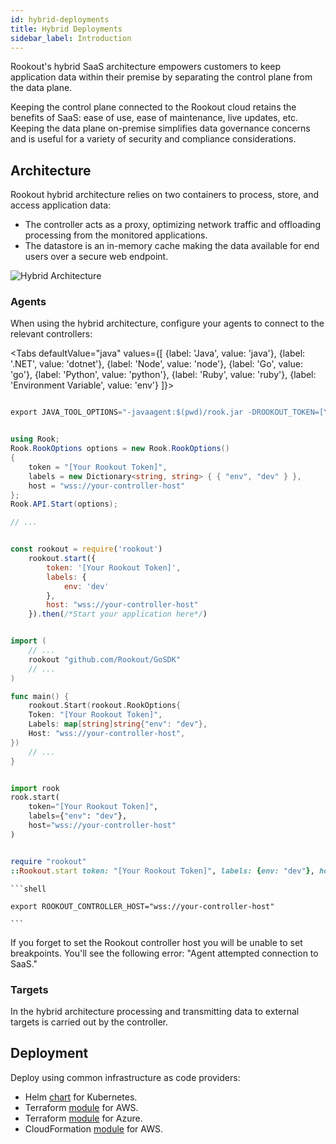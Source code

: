 ```yaml
---
id: hybrid-deployments
title: Hybrid Deployments
sidebar_label: Introduction
---
```


Rookout's hybrid SaaS architecture empowers customers to keep application data within their premise by separating the control plane from the data plane.

Keeping the control plane connected to the Rookout cloud retains the benefits of SaaS: ease of use, ease of maintenance, live updates, etc.
Keeping the data plane on-premise simplifies data governance concerns and is useful for a variety of security and compliance considerations.

## Architecture

Rookout hybrid architecture relies on two containers to process, store, and access application data:
- The controller acts as a proxy, optimizing network traffic and offloading processing from the monitored applications.
- The datastore is an in-memory cache making the data available for end users over a secure web endpoint.

![Hybrid Architecture](/img/diagrams/hybrid-architecture.png)

### Agents

When using the hybrid architecture, configure your agents to connect to the relevant controllers:


<Tabs
    defaultValue="java"
    values={[
        {label: 'Java', value: 'java'},
        {label: '.NET', value: 'dotnet'},
        {label: 'Node', value: 'node'},
        {label: 'Go', value: 'go'},
        {label: 'Python', value: 'python'},
        {label: 'Ruby', value: 'ruby'},
        {label: 'Environment Variable', value: 'env'}
        ]}>
<TabItem value="java">

```java

export JAVA_TOOL_OPTIONS="-javaagent:$(pwd)/rook.jar -DROOKOUT_TOKEN=[Your Rookout Token] -DROOKOUT_CONTROLLER_HOST="wss://your-controller-host"

```
</TabItem>
<TabItem value='dotnet'>

```cs

using Rook;
Rook.RookOptions options = new Rook.RookOptions()
{
    token = "[Your Rookout Token]",
    labels = new Dictionary<string, string> { { "env", "dev" } },
    host = "wss://your-controller-host"
};
Rook.API.Start(options);

// ...

```
</TabItem>
<TabItem value='node'>

```javascript

const rookout = require('rookout')
    rookout.start({
        token: '[Your Rookout Token]',
        labels: {
            env: 'dev'
        },
        host: "wss://your-controller-host"
    }).then(/*Start your application here*/)

```

</TabItem>
<TabItem value='go'>

```go

import (
    // ...
    rookout "github.com/Rookout/GoSDK"
    // ...
)

func main() {
    rookout.Start(rookout.RookOptions{
    Token: "[Your Rookout Token]",
    Labels: map[string]string{"env": "dev"},
    Host: "wss://your-controller-host",
})
    // ...
}

```

</TabItem>
<TabItem value='python'>

```python

import rook
rook.start(
    token="[Your Rookout Token]",
    labels={"env": "dev"},
    host="wss://your-controller-host"
)

```
</TabItem>
<TabItem value='ruby'>

```ruby

require "rookout"
::Rookout.start token: "[Your Rookout Token]", labels: {env: "dev"}, host: "wss://your-controller-host"

```
</TabItem>
<TabItem value="env">

    ```shell

    export ROOKOUT_CONTROLLER_HOST="wss://your-controller-host"

    ```
</TabItem>
</Tabs>

<div className="rookout-org-info" />

If you forget to set the Rookout controller host you will be unable to set breakpoints. You'll see the following error: "Agent attempted connection to SaaS."

### Targets

In the hybrid architecture processing and transmitting data to external targets is carried out by the controller.

## Deployment

Deploy using common infrastructure as code providers:

- Helm [chart](https://github.com/Rookout/helm-charts/tree/master/charts/rookout-hybrid) for Kubernetes.
- Terraform [module](https://registry.terraform.io/modules/Rookout/rookout-deployment/aws/latest) for AWS.
- Terraform [module](https://registry.terraform.io/modules/Rookout/rookout-deployment/azure/latest) for Azure.
- CloudFormation [module](https://github.com/Rookout/cloudformation-quick-deployment) for AWS.
